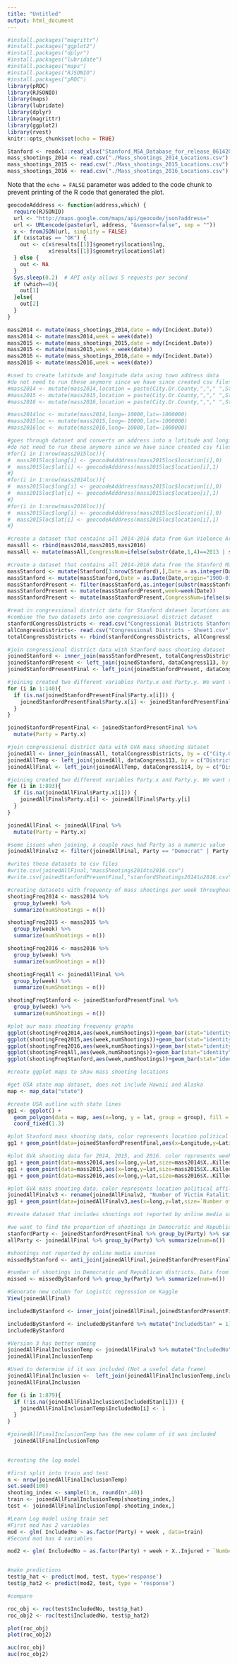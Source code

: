 ```yaml
---
title: "Untitled"
output: html_document
---
```


```r
#install.packages("magrittr")
#install.packages("ggplot2")
#install.packages("dplyr")
#install.packages("lubridate")
#install.packages("maps")
#install.packages("RJSONIO")
#install.packages("pROC")
library(pROC)
library(RJSONIO)
library(maps)
library(lubridate)
library(dplyr)
library(magrittr)
library(ggplot2)
library(rvest)
knitr::opts_chunk$set(echo = TRUE)
```


```r
Stanford <- readxl::read_xlsx("Stanford_MSA_Database_for_release_06142016.xlsx")
mass_shootings_2014 <- read.csv("./Mass_shootings_2014_Locations.csv")
mass_shootings_2015 <- read.csv("./Mass_shootings_2015_Locations.csv")
mass_shootings_2016 <- read.csv("./Mass_shootings_2016_Locations.csv")

```

Note that the `echo = FALSE` parameter was added to the code chunk to prevent printing of the R code that generated the plot.

```r
geocodeAdddress <- function(address,which) {
  require(RJSONIO)
  url <- "http://maps.google.com/maps/api/geocode/json?address="
  url <- URLencode(paste(url, address, "&sensor=false", sep = ""))
  x <- fromJSON(url, simplify = FALSE)
  if (x$status == "OK") {
    out <- c(x$results[[1]]$geometry$location$lng,
             x$results[[1]]$geometry$location$lat)
  } else {
    out <- NA
  }
  Sys.sleep(0.2)  # API only allows 5 requests per second
  if (which==0){
    out[1]
  }else{
    out[2]
  }
}
```


```r
mass2014 <- mutate(mass_shootings_2014,date = mdy(Incident.Date))
mass2014 <- mutate(mass2014,week = week(date))
mass2015 <- mutate(mass_shootings_2015,date = mdy(Incident.Date))
mass2015 <- mutate(mass2015,week = week(date))
mass2016 <- mutate(mass_shootings_2016,date = mdy(Incident.Date))
mass2016 <- mutate(mass2016,week = week(date))

#used to create latitude and longitude data using town address data
#do not need to run these anymore since we have since created csv files containing this data
#mass2014 <- mutate(mass2014,location = paste(City.Or.County,","," ",State))
#mass2015 <- mutate(mass2015,location = paste(City.Or.County,","," ",State))
#mass2016 <- mutate(mass2016,location = paste(City.Or.County,","," ",State))

#mass2014loc <- mutate(mass2014,long=-10000,lat=-1000000)
#mass2015loc <- mutate(mass2015,long=-10000,lat=-1000000)
#mass2016loc <- mutate(mass2016,long=-10000,lat=-1000000)
```

```r
#goes through dataset and converts an address into a latitude and longitude
#do not need to run these anymore since we have since created csv files containing this data
#for(i in 1:nrow(mass2015loc)){
#  mass2015loc$long[i] <- geocodeAdddress(mass2015loc$location[i],0)
#  mass2015loc$lat[i] <- geocodeAdddress(mass2015loc$location[i],1)
#}
#for(i in 1:nrow(mass2014loc)){
#  mass2015loc$long[i] <- geocodeAdddress(mass2015loc$location[i],0)
#  mass2015loc$lat[i] <- geocodeAdddress(mass2015loc$location[i],1)
#}
#for(i in 1:nrow(mass2016loc)){
#  mass2015loc$long[i] <- geocodeAdddress(mass2015loc$location[i],0)
#  mass2015loc$lat[i] <- geocodeAdddress(mass2015loc$location[i],1)
#}
```

```r
#create a dataset that contains all 2014-2016 data from Gun Violence Archive datasets
massAll <- rbind(mass2014,mass2015,mass2016)
massAll <- mutate(massAll,CongressNum=ifelse(substr(date,1,4)==2013 | substr(date,1,4)==2014,113,114))

#create a dataset that contains all 2014-2016 data from the Stanford Mass Shooting Dataset
massStanford <- mutate(Stanford[3:nrow(Stanford),],Date = as.integer(Date))
massStanford <- mutate(massStanford,Date = as.Date(Date,origin="1900-01-01"))
massStanfordPresent <- filter(massStanford,as.integer(substr(massStanford$Date,1,4))>=2014)
massStanfordPresent <- mutate(massStanfordPresent,week=week(Date))
massStanfordPresent <- mutate(massStanfordPresent,CongressNum=ifelse(substr(Date,1,4)==2013 | substr(Date,1,4)==2014,113,114))
```

```r
#read in congressional district data for Stanford dataset locations and GVA dataset locations
#combine the two datasets into one congressional district dataset
stanfordCongressDistricts <- read.csv("Congressional Districts Stanford - Sheet1.csv")
allCongressDistricts<- read.csv("Congressional Districts - Sheet1.csv")
totalCongressDistricts <- rbind(stanfordCongressDistricts, allCongressDistricts)

#join congressional district data with Stanford mass shooting dataset
joinedStanford <- inner_join(massStanfordPresent, totalCongressDistricts, by = c("City","State"))
joinedStanfordPresent <- left_join(joinedStanford, dataCongress113, by = c("District", "State", "CongressNum"))
joinedStanfordPresentFinal <- left_join(joinedStanfordPresent, dataCongress114, by = c("District", "State", "CongressNum"))

#joining created two different variables Party.x and Party.y. We want to merge these into one variable Party
for (i in 1:140){
  if (is.na(joinedStanfordPresentFinal$Party.x[i])) {
    joinedStanfordPresentFinal$Party.x[i] <- joinedStanfordPresentFinal$Party.y[i]
  }
}

joinedStanfordPresentFinal <- joinedStanfordPresentFinal %>%
  mutate(Party = Party.x)

#join congressional district data with GVA mass shooting dataset
joinedAll <- inner_join(massAll, totalCongressDistricts, by = c("City.Or.County" = "City", "State"))
joinedAllTemp <- left_join(joinedAll, dataCongress113, by = c("District", "State", "CongressNum"))
joinedAllFinal <- left_join(joinedAllTemp, dataCongress114, by = c("District", "State", "CongressNum"))

#joining created two different variables Party.x and Party.y. We want to merge these into one variable Party
for (i in 1:893){
  if (is.na(joinedAllFinal$Party.x[i])) {
    joinedAllFinal$Party.x[i] <- joinedAllFinal$Party.y[i]
  }
}

joinedAllFinal <- joinedAllFinal %>%
  mutate(Party = Party.x)

#some issues when joining, a couple rows had Party as a numeric value
joinedAllFinalv2 <- filter(joinedAllFinal, Party == "Democrat" | Party == "Republican")

#writes these datasets to csv files
#write.csv(joinedAllFinal,"massShootings2014to2016.csv")
#write.csv(joinedStanfordPresentFinal,"stanfordShootings2014to2016.csv")
```

```r
#creating datasets with frequency of mass shootings per week throughout the year for our datasets
shootingFreq2014 <- mass2014 %>%
  group_by(week) %>%
  summarize(numShootings = n())

shootingFreq2015 <- mass2015 %>%
  group_by(week) %>%
  summarize(numShootings = n())

shootingFreq2016 <- mass2016 %>%
  group_by(week) %>%
  summarize(numShootings = n())

shootingFreqAll <- joinedAllFinal %>%
  group_by(week) %>%
  summarize(numShootings = n())

shootingFreqStanford <- joinedStanfordPresentFinal %>%
  group_by(week) %>%
  summarize(numShootings = n())
```

```r
#plot our mass shooting frequency graphs
ggplot(shootingFreq2014,aes(week,numShootings))+geom_bar(stat="identity")+ ggtitle("Shootings Throughout the Year Kaggle 2014")
ggplot(shootingFreq2015,aes(week,numShootings))+geom_bar(stat="identity")+ ggtitle("Shootings Throughout the Year Kaggle 2015")
ggplot(shootingFreq2016,aes(week,numShootings))+geom_bar(stat="identity")+ ggtitle("Shootings Throughout the Year Kaggle 2016")
ggplot(shootingFreqAll,aes(week,numShootings))+geom_bar(stat="identity")+ ggtitle("Shootings Throughout the Year Kaggle 2014-2016")
ggplot(shootingFreqStanford,aes(week,numShootings))+geom_bar(stat="identity")+ ggtitle("Shootings Throughout the Year Stanford 2014-2016")
```

```r
#create ggplot maps to show mass shooting locations

#get USA state map dataset, does not include Hawaii and Alaska 
map <- map_data("state")

#create USA outline with state lines
gg1 <- ggplot() + 
  geom_polygon(data = map, aes(x=long, y = lat, group = group), fill = "white", color = "black") + 
  coord_fixed(1.3)

#plot Stanford mass shooting data, color represents location political affiliation, size of a dot represents number of victims killed
gg1 + geom_point(data=joinedStanfordPresentFinal,aes(x=Longitude,y=Latitude,size=`Number of Victim Fatalities`,col=Party)) + scale_color_manual(values=c("#0004ff", "#ff0027"))

#plot GVA shooting data for 2014, 2015, and 2016. color represents week of the year, size of a dot represents number of victims killed
gg1 + geom_point(data=mass2014,aes(x=long,y=lat,size=mass2014$X..Killed,color=mass2014$week))
gg1 + geom_point(data=mass2015,aes(x=long,y=lat,size=mass2015$X..Killed,color=mass2015$week))
gg1 + geom_point(data=mass2016,aes(x=long,y=lat,size=mass2016$X..Killed,color=mass2016$week))

#plot GVA mass shooting data, color represents location political affiliation, size of a dot represents number of victims killed
joinedAllFinalv3 <- rename(joinedAllFinalv2, "Number of Victim Fatalities" = X..Killed)
gg1 + geom_point(data=joinedAllFinalv3,aes(x=long,y=lat,size=`Number of Victim Fatalities`,color=Party)) + ggtitle("Mass Shootings Kaggle 2014-2016") + scale_color_manual(values=c("#0004ff", "#ff0027"))
```

```r
#create dataset that includes shootings not reported by online media sources(Stanford data set)

#we want to find the proportion of shootings in Democratic and Republican districts for both datasets.
stanfordParty <- joinedStanfordPresentFinal %>% group_by(Party) %>% summarize(num=n())
allParty <- joinedAllFinal %>% group_by(Party) %>% summarize(num=n())

#shootings not reported by online media sources
missedByStanford <- anti_join(joinedAllFinal,joinedStanfordPresentFinal,by=c("City.Or.County"="City","State","week"))

#number of shootings in Democratic and Republican districts. Data from missedByStanford
missed <- missedByStanford %>% group_by(Party) %>% summarize(num=n())
```

```r
#Generate new column for Logistic regression on Kaggle
View(joinedAllFinal)

includedByStanford <- inner_join(joinedAllFinal,joinedStanfordPresentFinal,by=c("City.Or.County"="City","State","week"))

includedByStanford <- includedByStanford %>% mutate("IncludedStan" = 1)
includedByStanford

#Version 3 has better naming
joinedAllFinalInclusionTemp <- joinedAllFinalv3 %>% mutate("IncludedNo" = 0)
joinedAllFinalInclusionTemp

#Used to determine if it was included (Not a useful data frame)
joinedAllFinalInclusion <-  left_join(joinedAllFinalInclusionTemp,includedByStanford,by=c("City.Or.County","State","week"))
joinedAllFinalInclusion

for (i in 1:879){
  if (!is.na(joinedAllFinalInclusion$IncludedStan[i])) {
    joinedAllFinalInclusionTemp$IncludedNo[i] <- 1
  }
}

#joinedAllFinalInclusionTemp has the new column of it was included
  joinedAllFinalInclusionTemp
  

```

```r
#creating the log model

#first split into train and test
n <- nrow(joinedAllFinalInclusionTemp)
set.seed(100)
shooting_index <- sample(1:n, round(n*.40))
train <- joinedAllFinalInclusionTemp[shooting_index,]
test <- joinedAllFinalInclusionTemp[-shooting_index,]

#Learn Log model using train set
#First mod has 2 variables
mod <- glm( IncludedNo ~ as.factor(Party) + week , data=train)
#Second mod has 4 variables

mod2 <- glm( IncludedNo ~ as.factor(Party) + week + X..Injured + `Number of Victim Fatalities`, data=train)


#make predictions
test$p_hat <- predict(mod, test, type='response')
test$p_hat2 <- predict(mod2, test, type = 'response')

#compare

roc_obj <- roc(test$IncludedNo, test$p_hat)
roc_obj2 <- roc(test$IncludedNo, test$p_hat2)

plot(roc_obj)
plot(roc_obj2)

auc(roc_obj)
auc(roc_obj2)

```











